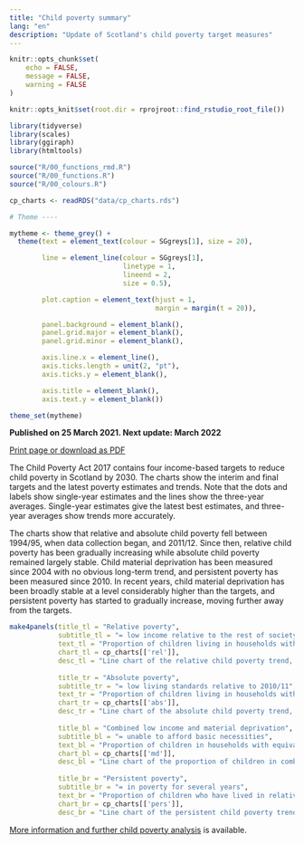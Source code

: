 ---
title: "Child poverty summary"
lang: "en"
description: "Update of Scotland's child poverty target measures"
---

```{r setup, include = FALSE}
knitr::opts_chunk$set(
	echo = FALSE,
	message = FALSE,
	warning = FALSE
)

knitr::opts_knit$set(root.dir = rprojroot::find_rstudio_root_file())

```

```{r}

library(tidyverse)
library(scales)
library(ggiraph)
library(htmltools)

source("R/00_functions_rmd.R")
source("R/00_functions.R")
source("R/00_colours.R")

cp_charts <- readRDS("data/cp_charts.rds")

# Theme ----

mytheme <- theme_grey() +
  theme(text = element_text(colour = SGgreys[1], size = 20),

        line = element_line(colour = SGgreys[1],
                            linetype = 1,
                            lineend = 2,
                            size = 0.5),

        plot.caption = element_text(hjust = 1,
                                    margin = margin(t = 20)),

        panel.background = element_blank(),
        panel.grid.major = element_blank(),
        panel.grid.minor = element_blank(),

        axis.line.x = element_line(),
        axis.ticks.length = unit(2, "pt"),
        axis.ticks.y = element_blank(),

        axis.title = element_blank(),
        axis.text.y = element_blank())

theme_set(mytheme)

```

**Published on 25 March 2021. Next update: March 2022**

<div class = "pdf">
  <p style = "margin-bottom: 0;">
    <a href="javascript:window.print();">Print page or download as PDF</a>
  </p>
</div>

The Child Poverty Act 2017 contains four income-based targets to reduce child poverty in Scotland by 2030. The charts show the interim and final targets and the latest poverty estimates and trends. Note that the dots and labels show single-year estimates and the lines show the three-year averages. Single-year estimates give the latest best estimates, and three-year averages show trends more accurately.

The charts show that relative and absolute child poverty fell between 1994/95, when data collection began, and 2011/12. Since then, relative child poverty has been gradually increasing while absolute child poverty remained largely stable. Child material deprivation has been measured since 2004 with no obvious long-term trend, and persistent poverty has been measured since 2010. In recent years, child material deprivation has been broadly stable at a level considerably higher than the targets, and persistent poverty has started to gradually increase, moving further away from the targets.

```{r panels}

make4panels(title_tl = "Relative poverty",
            subtitle_tl = "= low income relative to the rest of society", 
            text_tl = "Proportion of children living in households with equivalised incomes below 60% of the median (middle) UK income in the current year.", 
            chart_tl = cp_charts[['rel']], 
            desc_tl = "Line chart of the relative child poverty trend, also including single-year data points and the interim and final targets, showing a small increase in recent years, moving further away from the targets.",
            
            title_tr = "Absolute poverty", 
            subtitle_tr = "= low living standards relative to 2010/11", 
            text_tr = "Proportion of children living in households with equivalised incomes below 60% of the median UK income in 2010/11 adjusted for inflation.", 
            chart_tr = cp_charts[['abs']], 
            desc_tr = "Line chart of the absolute child poverty trend, also including single-year data points and the interim and final targets, showing an initial fall followed by stagnation in recent years at a level considerably higher than the targets.",
            
            title_bl = "Combined low income and material deprivation", 
            subtitle_bl = "= unable to afford basic necessities", 
            text_bl = "Proportion of children in households with equivalised incomes below 70% of the median UK income and going without certain basic goods and services.", 
            chart_bl = cp_charts[['md']], 
            desc_bl = "Line chart of the proportion of children in combined low income and material deprivation trend, also including single-year data points and the interim and final targets, showing little change and a level that is considerably higher than the targets.",
            
            title_br = "Persistent poverty", 
            subtitle_br = "= in poverty for several years", 
            text_br = "Proportion of children who have lived in relative poverty in three or more of the last four years.", 
            chart_br = cp_charts[['pers']], 
            desc_br = "Line chart of the persistent child poverty trend, also including single-year data points and the interim and final targets with data only available since 2010, showing an apparent increase in recent years, moving further away from the targets.")

```


[More information and further child poverty analysis](https://www.gov.scot/collections/child-poverty-statistics/) is available.
